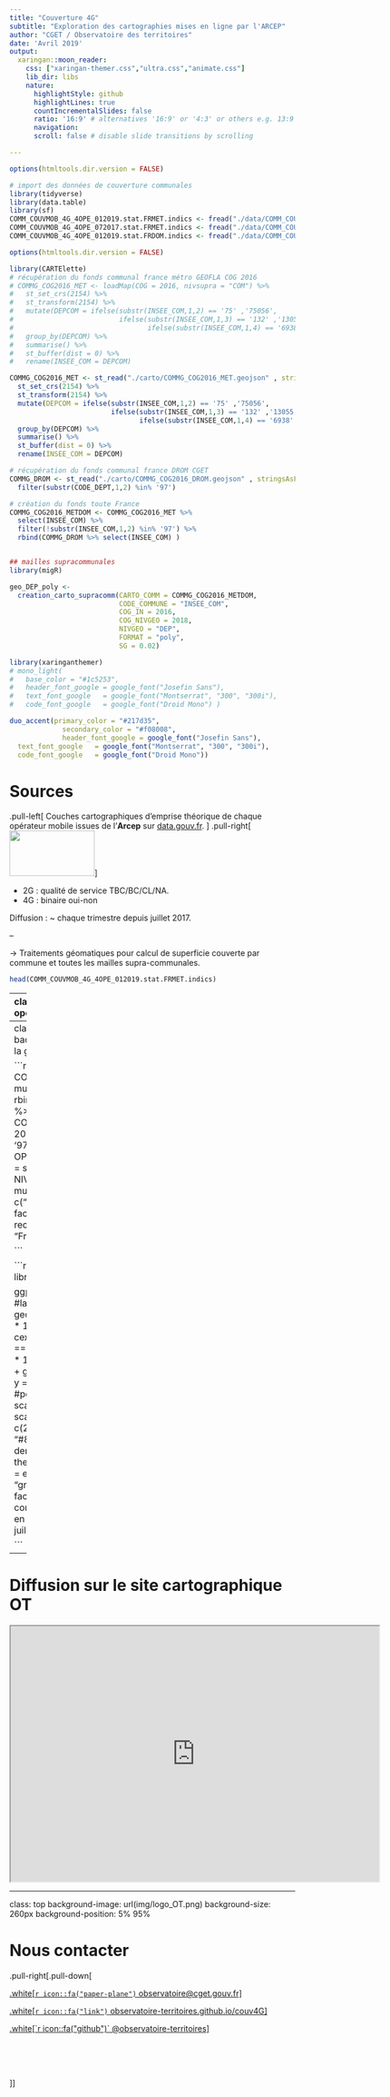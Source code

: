 ```yaml
---
title: "Couverture 4G"
subtitle: "Exploration des cartographies mises en ligne par l'ARCEP"  
author: "CGET / Observatoire des territoires"
date: 'Avril 2019'
output:
  xaringan::moon_reader:
    css: ["xaringan-themer.css","ultra.css","animate.css"]
    lib_dir: libs
    nature:
      highlightStyle: github
      highlightLines: true
      countIncrementalSlides: false
      ratio: '16:9' # alternatives '16:9' or '4:3' or others e.g. 13:9
      navigation:
      scroll: false # disable slide transitions by scrolling

---
```


```r
options(htmltools.dir.version = FALSE)

# import des données de couverture communales
library(tidyverse)
library(data.table)
library(sf)
COMM_COUVMOB_4G_4OPE_012019.stat.FRMET.indics <- fread("./data/COMM_COUVMOB_4G_4OPE_012019.stat.FRMET.indics.csv")
COMM_COUVMOB_4G_4OPE_072017.stat.FRMET.indics <- fread("./data/COMM_COUVMOB_4G_4OPE_072017.stat.FRMET.indics.csv")
COMM_COUVMOB_4G_4OPE_012019.stat.FRDOM.indics <- fread("./data/COMM_COUVMOB_4G_4OPE_012019.stat.FRDOM.indics.csv")


```




```r
options(htmltools.dir.version = FALSE)

library(CARTElette)
# récupération du fonds communal france métro GEOFLA COG 2016
# COMMG_COG2016_MET <- loadMap(COG = 2016, nivsupra = "COM") %>%
#   st_set_crs(2154) %>%
#   st_transform(2154) %>%
#   mutate(DEPCOM = ifelse(substr(INSEE_COM,1,2) == '75' ,'75056',
#                          ifelse(substr(INSEE_COM,1,3) == '132' ,'13055',
#                                 ifelse(substr(INSEE_COM,1,4) == '6938' ,'69123',INSEE_COM)))) %>%
#   group_by(DEPCOM) %>%
#   summarise() %>%
#   st_buffer(dist = 0) %>%
#   rename(INSEE_COM = DEPCOM) 

COMMG_COG2016_MET <- st_read("./carto/COMMG_COG2016_MET.geojson" , stringsAsFactors = F) %>% 
  st_set_crs(2154) %>%
  st_transform(2154) %>%
  mutate(DEPCOM = ifelse(substr(INSEE_COM,1,2) == '75' ,'75056',
                         ifelse(substr(INSEE_COM,1,3) == '132' ,'13055',
                                ifelse(substr(INSEE_COM,1,4) == '6938' ,'69123',INSEE_COM)))) %>%
  group_by(DEPCOM) %>%
  summarise() %>%
  st_buffer(dist = 0) %>%
  rename(INSEE_COM = DEPCOM)

# récupération du fonds communal france DROM CGET
COMMG_DROM <- st_read("./carto/COMMG_COG2016_DROM.geojson" , stringsAsFactors = F) %>%  st_set_crs(2154) %>%
  filter(substr(CODE_DEPT,1,2) %in% '97') 

# création du fonds toute France
COMMG_COG2016_METDOM <- COMMG_COG2016_MET %>%
  select(INSEE_COM) %>%
  filter(!substr(INSEE_COM,1,2) %in% '97') %>%
  rbind(COMMG_DROM %>% select(INSEE_COM) )


## mailles supracommunales
library(migR)

geo_DEP_poly <-
  creation_carto_supracomm(CARTO_COMM = COMMG_COG2016_METDOM,
                           CODE_COMMUNE = "INSEE_COM",
                           COG_IN = 2016,
                           COG_NIVGEO = 2018,
                           NIVGEO = "DEP",
                           FORMAT = "poly",
                           SG = 0.02)


```



```r
library(xaringanthemer)
# mono_light(
#   base_color = "#1c5253",
#   header_font_google = google_font("Josefin Sans"),
#   text_font_google   = google_font("Montserrat", "300", "300i"),
#   code_font_google   = google_font("Droid Mono") )

duo_accent(primary_color = "#217d35", 
             secondary_color = "#f08008",
             header_font_google = google_font("Josefin Sans"),
  text_font_google   = google_font("Montserrat", "300", "300i"),
  code_font_google   = google_font("Droid Mono"))

```



# Sources


.pull-left[
Couches cartographiques d’emprise théorique de chaque opérateur mobile issues de l'**Arcep** sur  [data.gouv.fr](https://www.data.gouv.fr/fr/datasets/mon-reseau-mobile/). 
]
.pull-right[
<img src="./img/ecran_arcep_monreseaumobile.png" height="80px" width="150px" />
]

- 2G : qualité de service TBC/BC/CL/NA.
- 4G : binaire oui-non

Diffusion : ~ chaque trimestre depuis juillet 2017.

--

-> Traitements géomatiques pour calcul de superficie couverte par commune et toutes les mailles supra-communales.

```r
head(COMM_COUVMOB_4G_4OPE_012019.stat.FRMET.indics)
``` 


---
class: center, animated, slideInRight
# Evolution des emprises 4G des opérateurs


.pull-left[
- <img src="./img/evol_couv4G_BYT_072017_012019_v2.png" height="220px" width="220px" />
 <img src="./img/evol_couv4G_ORF_072017_012019_v2.png" height="220px" width="220px" />
- <img src="./img/evol_couv4G_SFR_072017_012019_v2.png" height="220px" width="220px" />
<img src="./img/evol_couv4G_FREE_072017_012019_v2.png" height="220px" width="220px" />
]
.pull-right[

```r
# evolution de la superfice couverte par opérateur
evol_couv_FRMET_OPE_4G <- 
COMM_COUVMOB_4G_4OPE_072017.stat.FRMET.indics %>%
  group_by(techno,OPE) %>%
  summarise(superficie = sum(superficie),
            TOT.superficie = sum(TOT.superficie)) %>%
  mutate(an = 2017) %>%
  rbind.data.frame(COMM_COUVMOB_4G_4OPE_012019.stat.FRMET.indics %>%
                     group_by(techno,OPE) %>%
                     summarise(superficie = sum(superficie),
                               TOT.superficie = sum(TOT.superficie)) %>%
                     mutate(an = 2019)) %>%
  ungroup() %>%
  mutate(pct.superficie = superficie / TOT.superficie) %>%
  mutate(an = as.character(an),
         pct.superficie = round(pct.superficie*100,0)) 

library(CGPfunctions)
newggslopegraph(evol_couv_FRMET_OPE_4G , 
                an, pct.superficie, OPE,
                Title = "Part de la surface couverte en 4G",
                SubTitle = " par opérateur mobile",
                Caption = "Source : Arcep, opérateurs mobiles, janvier 2019",
                LineColor = #c("#00B050", "#984807","#558ED5","#7030A0", "#E46C0A", "#FF0000", "grey", "grey60", "black"),
                  c("dodgerblue",
                    "green",
                    "orangered",
                    "red"),
                LineThickness = 1)
```

]


---
class: top
background-image: url(./img/carte7_grille_densite-01.jpg)
background-size: 260px
background-position: 88% 50%
# Analyse par la grille de densité



```r

library(migR)
GRIDENS_4G_indics <-
COMM_COUVMOB_4G_4OPE_012019.stat.FRMET.indics %>%
  mutate(an=2019) %>%
  rbind.data.frame(COMM_COUVMOB_4G_4OPE_072017.stat.FRMET.indics %>%
                     mutate(an=2017)) %>%
  ajout_nivgeo_supracomm(TABLE = . ,
                         CODE_COMMUNE = "CODE_INSEE",
                         NIVGEO = "TYPEDENS",
                         COG_IN = 2016,
                         COG_NIVGEO = 2018) %>%
  filter(!substr(CODE_INSEE,1,2) %in% '97') %>%
  select(-pct.superficie) %>%
  group_by(TYPEDENS, techno, OPE,an) %>%
  summarise_if(is.numeric, sum) %>%
  mutate(pct.superficie = superficie / TOT.superficie) %>%
  ajout_libelles_nivgeo(TABLE = .,
                        NIVGEO_IN ="TYPEDENS",
                        COG_NIVGEO = 2016) %>%
  ungroup() %>%
  mutate(LIB_TYPEDENS = factor(LIB_TYPEDENS, levels = c("Dense","Densité intermédiaire","Peu dense","Très peu dense")),
         OPE = factor(OPE, levels = c("ORF","SFR","BYT","FRE") ) ) %>%
  mutate(OPE = recode(OPE, "ORF" = "Orange", "SFR" = "SFR", "BYT" = "Bytel","FRE" = "Free"))
           

```

```r
# graphique en ligne
library(scales)
library(hrbrthemes)
library(directlabels)

ggplot(data=GRIDENS_4G_indics ,
       aes(x=an, y = pct.superficie, 
           #label=paste0( round(pct_ind * 100,0), "%") ,
           color = LIB_TYPEDENS  )
       ) +
  geom_line(size = 2) +
  # geom_dl(aes(label = paste0( round(pct.superficie * 100,0), "%")), 
  #         method = list(dl.combine("first.points", "last.points"),
  #                                             cex = 1.5)) +
  geom_text(data=GRIDENS_4G_indics %>% filter(an ==2017),
            aes(x=an, y = pct.superficie,label=paste0( round(pct.superficie * 100,0), "%")),
    #position = position_stack(vjust = 0.5),
    hjust = 1,
    size = 3) +
  geom_text(data=GRIDENS_4G_indics %>% filter(an ==2019),
            aes(x=an, y = pct.superficie,label=paste0( round(pct.superficie * 100,0), "%")),
            #position = position_stack(vjust = 0.5),
            hjust = -0.3,
            size = 3) +
  scale_y_continuous(labels = percent_format(accuracy = 1), name = '') +
  scale_x_continuous(name = '', limits = c(2017,2019), breaks = c(2017,2019), expand=c(0, 0.5)) +
  scale_color_manual(values=c( "#84312D","#FD817F","#9DC86C", "#439B45"), name = 'Type de densité',guide=guide_legend(reverse=F)) +
  theme_ipsum_rc() +
  theme(axis.text.y = element_blank(),
        legend.position = "none",
        strip.text.x = element_text(face = "bold"),
        strip.background = element_rect(color = "grey"),
        panel.grid = element_line(linetype = "longdash")) +
  facet_grid(~OPE) +
  #coord_flip() +
  labs(
    title = "Part de la surface couverte en 4G selon la grille de densité",
    subtitle = "par opérateur mobile, en France métropolitaine",
    caption = "Source : Arcep, opérateurs mobiles, juillet 2017/janvier 2019"
  )

```


---

# Diffusion sur le site cartographique OT

<iframe src="http://carto.observatoire-des-territoires.gouv.fr/index.php?indics=couverture_tel.couv4g&serie=2018&view=map56&lang=fr&maponly=1" width="650px" height="450px"></iframe>


---
class: top
background-image: url(img/logo_OT.png)
background-size: 260px
background-position: 5% 95%

# Nous contacter

.pull-right[.pull-down[

<a href="mailto:observatoire@cget.gouv.fr">
.white[`r icon::fa("paper-plane")` observatoire@cget.gouv.fr]
</a>

<a href="http:/observatoire-territoires.github.io/couv4G">
.white[`r icon::fa("link")` observatoire-territoires.github.io/couv4G]
</a>


<a href="http://github.com/observatoire-territoires">
.white[`r icon::fa("github")` @observatoire-territoires]
</a>

<br><br><br>

]]